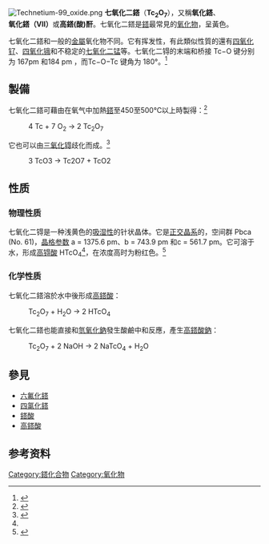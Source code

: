 {{noteTA
| T=zh-hans:七氧化二锝;zh-hk:七氧化二鍀;zh-tw:七氧化二鎝;
| 1=zh-hans:锝;zh-hk:鍀;zh-tw:鎝;
}}
{{Chembox
| ImageFile =  Tc2O7.png
| ImageFileL1 = Technetium(VII)-oxide-from-xtal-3D-SF.png
| ImageFileR1 = Technetium(VII)-oxide-from-xtal-3D-balls.png
| ImageSizeL1 = 140
| ImageSizeR1= 140
| Name = 七氧化二鎝
| IUPACName = Technetium(Ⅶ) oxide
| OtherNames = 氧化鎝、氧化鎝（Ⅶ）
|Section1={{Chembox Identifiers
| CASNo_Ref = {{cascite|correct|CAS}}
| CASNo = 12165-21-8
| PubChem = 22227441
| InChI = 1S/7O.2Tc/q7*-2;2*+7
| SMILES = [O-2].[O-2].[O-2].[O-2].[O-2].[O-2].[O-2].[Tc+7].[Tc+7]
  }}
|Section2 = {{Chembox Properties
| Formula = Tc<sub>2</sub>O<sub>7</sub>
| MolarMass = 309.81
| Appearance = 黃色[[固體|固體]]<ref name="brauer">[[Georg_Brauer|Georg Brauer]] (Hrsg.) u. a.: ''Handbuch der Präparativen Anorganischen Chemie.'' 3., umgearbeitete Auflage. Band III, Ferdinand Enke, Stuttgart 1981, ISBN 3-432-87823-0, S. 1598.</ref>
| Density =3.5 g·cm<sup>−3</sup><ref name="brauer" />
| Solubility = 可溶於水，形成[[高鎝酸|高鎝酸]]<ref name="brauer" />
| MeltingPt = 119.5℃<ref name="brauer" />
| BoilingPt = 310.6℃<ref name="brauer" />
}}
|Section3={{Chembox Structure
| Structure_ref = <ref name="crystal structure" />
| CrystalStruct =正交
| LattConst_a = 1375.6 pm
| LattConst_b = 743.9 pm
| LattConst_c = 561.7 pm
| LattConst_ref = <ref name="crystal structure">{{cite journal|last=Krebs|first=Bernt|title=Technetium(VII)-oxid: Ein Übergangsmetalloxid mit Molekülstruktur im festen Zustand|journal=Zeitschrift für anorganische und allgemeine Chemie|volume=380|year=1971|pages=146-159|doi=10.1002/zaac.19713800205}}</ref>
| SpaceGroup = Pbca, No. 61
  }}
}}
[[File:Technetium-99_oxide.png|thumb]]
'''七氧化二鎝'''（'''Tc<sub>2</sub>O<sub>7</sub>'''），又稱'''氧化鎝'''、'''氧化鎝（Ⅶ）'''或'''高鎝(酸)酐'''。七氧化二鎝是[[鎝|鎝]]最常見的[[氧化物|氧化物]]，呈黃色。

七氧化二鎝和一般的[[金屬|金屬]]氧化物不同。它有挥发性，有此類似性質的還有[[四氧化钌|四氧化钌]]、[[四氧化锇|四氧化锇]]和不稳定的[[七氧化二锰|七氧化二锰]]等。七氧化二锝的末端和桥接 Tc−O 键分别为 167pm 和184 pm ，而Tc−O−Tc 键角为 180°。<ref>{{cite journal|last=Krebs|first=Bernt|title = Technetium(VII)-oxid: Ein Übergangsmetalloxid mit Molekülstruktur im festen Zustand| journal = Angewandte Chemie | year = 1969 | volume = 81| issue = 9| pages = 328–329| doi = 10.1002/ange.19690810905}}</ref>

== 製備 ==
七氧化二鎝可藉由在氧气中加熱[[鎝|鎝]]至450至500℃以上時製得：<ref>{{cite book|author1=Herrell, A. Y. |author2=Busey, R. H. |author3=Gayer, K. H. | title = Technetium(VII) Oxide, in Inorganic Syntheses| year = 1977 | volume = XVII| pages = 155–158 | isbn = 0-07-044327-0|doi=10.1002/9780470132487.ch41}}</ref>

:4 Tc + 7 O<sub>2</sub> → 2 Tc<sub>2</sub>O<sub>7</sub>

它也可以由[[三氧化锝|三氧化锝]]歧化而成。<ref name="Hans Peter Latscha, Martin Mutz">{{cite book |author=Hans Peter Latscha, Martin Mutz |title=Chemie der Elemente |url=https://archive.org/details/chemiederelement00lats |publisher=Springer DE |date=2011 |ISBN=978-3-642-16915-1 |page=[https://archive.org/details/chemiederelement00lats/page/n251 238]}}</ref>
:<chem>3 TcO3 -> Tc2O7 + TcO2</chem>

== 性质 ==
===物理性质===
七氧化二锝是一种浅黄色的[[吸湿性|吸湿性]]的针状晶体。它是[[正交晶系|正交晶系]]的，空间群 Pbca (No. 61)，[[晶格参数|晶格参数]] a = 1375.6 pm、b = 743.9 pm 和c = 561.7 pm。它可溶于水，形成[[高锝酸|高锝酸]] HTcO<sub>4</sub><ref name="brauer" />，在浓度高时为粉红色。<ref name="Dr. B. K. Sharma">{{cite book|author=Dr. B. K. Sharma |title=Nuclear and Radiation Chemistry |edition=7 |date=2001 |ISBN=81-85842-63-9 |page=140}}</ref>

===化学性质===
七氧化二鎝溶於水中後形成[[高鎝酸|高鎝酸]]：

:Tc<sub>2</sub>O<sub>7</sub> + H<sub>2</sub>O → 2 HTcO<sub>4</sub>

七氧化二鎝也能直接和[[氫氧化鈉|氫氧化鈉]]發生酸鹼中和反應，產生[[高鎝酸鈉|高鎝酸鈉]]：

:Tc<sub>2</sub>O<sub>7</sub> + 2 NaOH → 2 NaTcO<sub>4</sub> + H<sub>2</sub>O

== 參見 ==

* [[六氟化鎝|六氟化鎝]]
* [[四氯化鎝|四氯化鎝]]
* [[鎝酸|鎝酸]]
* [[高鎝酸|高鎝酸]]

==参考资料==
{{reflist}}
{{锝化合物}}
{{氧化物}}


[[Category:鎝化合物|Category:鎝化合物]]
[[Category:氧化物|Category:氧化物]]